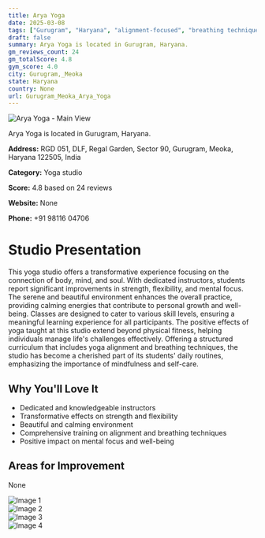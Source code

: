 ```yaml
---
title: Arya Yoga
date: 2025-03-08
tags: ["Gurugram", "Haryana", "alignment-focused", "breathing techniques", "serene atmosphere", "professional instructors", "Gurugram, Meoka"]  
draft: false
summary: Arya Yoga is located in Gurugram, Haryana.
gm_reviews_count: 24
gm_totalScore: 4.8
gym_score: 4.0
city: Gurugram,_Meoka
state: Haryana
country: None
url: Gurugram_Meoka_Arya_Yoga
---
```


<div className="aspect-[16/9] relative my-8">
  <img 
    src="https://lh5.googleusercontent.com/p/AF1QipNvN9dLIG9kimZntubpM6vr9U7uJ4Wv8KnIUTY-=w1920-h1080-k-no"
    alt="Arya Yoga - Main View"
    className="object-cover absolute inset-0 w-full h-full rounded-lg"
  />
</div>

Arya Yoga is located in Gurugram, Haryana.

**Address:** RGD 051, DLF, Regal Garden, Sector 90, Gurugram, Meoka, Haryana 122505, India

**Category:** Yoga studio

**Score:** 4.8 based on 24 reviews

**Website:** None

**Phone:** +91 98116 04706

# Studio Presentation

This yoga studio offers a transformative experience focusing on the connection of body, mind, and soul. With dedicated instructors, students report significant improvements in strength, flexibility, and mental focus. The serene and beautiful environment enhances the overall practice, providing calming energies that contribute to personal growth and well-being. Classes are designed to cater to various skill levels, ensuring a meaningful learning experience for all participants. The positive effects of yoga taught at this studio extend beyond physical fitness, helping individuals manage life's challenges effectively.
Offering a structured curriculum that includes yoga alignment and breathing techniques, the studio has become a cherished part of its students' daily routines, emphasizing the importance of mindfulness and self-care.

## Why You'll Love It

- Dedicated and knowledgeable instructors
- Transformative effects on strength and flexibility
- Beautiful and calming environment
- Comprehensive training on alignment and breathing techniques
- Positive impact on mental focus and well-being

## Areas for Improvement

None

<div className="grid grid-cols-1 xl:grid-cols-2 gap-4 my-8">
<div className="aspect-[4/3] relative"><img src="https://lh5.googleusercontent.com/p/AF1QipNH8ImIgxHX6yVxfDozxKu8mX7aRhNNT2RPkklX=w1920-h1080-k-no" alt="Image 1" className="object-cover absolute inset-0 w-full h-full rounded-lg" /></div>
<div className="aspect-[4/3] relative"><img src="https://lh5.googleusercontent.com/p/AF1QipPj2IODE6ux7gM6u-HT2SU2exP71vk7RxtrqBTT=w1920-h1080-k-no" alt="Image 2" className="object-cover absolute inset-0 w-full h-full rounded-lg" /></div>
<div className="aspect-[4/3] relative"><img src="https://lh5.googleusercontent.com/p/AF1QipPZ__ifeDwvUNxR6LXLztd_vL9poV0VkTtI5omo=w1920-h1080-k-no" alt="Image 3" className="object-cover absolute inset-0 w-full h-full rounded-lg" /></div>
<div className="aspect-[4/3] relative"><img src="https://lh5.googleusercontent.com/p/AF1QipMCzFw7Z6e7ginhZID7IJN4iwGD3AiBViXBKhjz=w1920-h1080-k-no" alt="Image 4" className="object-cover absolute inset-0 w-full h-full rounded-lg" /></div>
</div>